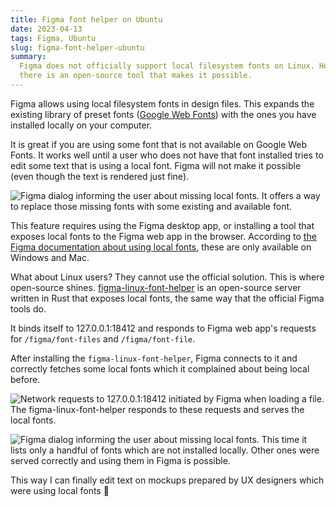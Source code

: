 ```yaml
---
title: Figma font helper on Ubuntu
date: 2023-04-13
tags: Figma, Ubuntu
slug: figma-font-helper-ubuntu
summary:
  Figma does not officially support local filesystem fonts on Linux. However,
  there is an open-source tool that makes it possible.
---
```


Figma allows using local filesystem fonts in design files. This expands the
existing library of preset fonts ([Google Web Fonts](https://fonts.google.com/))
with the ones you have installed locally on your computer.

It is great if you are using some font that is not available on Google Web
Fonts. It works well until a user who does not have that font installed tries to
edit some text that is using a local font. Figma will not make it possible (even
though the text is rendered just fine).

![Figma dialog informing the user about missing local fonts. It offers a way to
replace those missing fonts with some existing and available
font.](/static-content/2023/04/13-figma-font-helper-ubuntu/before-installing-fonts-server.png)

This feature requires using the Figma desktop app, or installing a tool that
exposes local fonts to the Figma web app in the browser. According to
[the Figma documentation about using local fonts](https://help.figma.com/hc/en-us/articles/360039956894-Access-local-fonts-on-your-computer),
these are only available on Windows and Mac.

What about Linux users? They cannot use the official solution. This is where
open-source shines.
[figma-linux-font-helper](https://github.com/Figma-Linux/figma-linux-font-helper)
is an open-source server written in Rust that exposes local fonts, the same way
that the official Figma tools do.

It binds itself to 127.0.0.1:18412 and responds to Figma web app's requests for
`/figma/font-files` and `/figma/font-file`.

After installing the `figma-linux-font-helper`, Figma connects to it and
correctly fetches some local fonts which it complained about being local before.

![Network requests to 127.0.0.1:18412 initiated by Figma when loading a file.
The figma-linux-font-helper responds to these requests and serves the local
fonts.](/static-content/2023/04/13-figma-font-helper-ubuntu/figma-localhost-requests.png)

![Figma dialog informing the user about missing local fonts. This time it lists
only a handful of fonts which are not installed locally. Other ones were served
correctly and using them in Figma is
possible.](/static-content/2023/04/13-figma-font-helper-ubuntu/after-installing-fonts-server.png)

This way I can finally edit text on mockups prepared by UX designers which were
using local fonts 🎉
